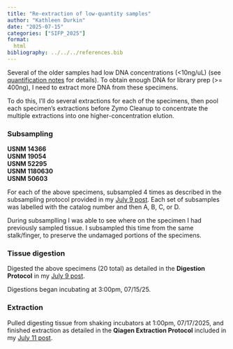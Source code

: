```yaml
---
title: "Re-extraction of low-quantity samples"
author: "Kathleen Durkin"
date: "2025-07-15"
categories: ["SIFP_2025"]
format:
  html
bibliography: ../../../references.bib
---
```


Several of the older samples had low DNA concentrations (\<10ng/uL) (see [quantification notes](./2025_07_14_qubit.qmd) for details). To obtain enough DNA for library prep (\>= 400ng), I need to extract more DNA from these specimens.

To do this, I'll do several extractions for each of the specimens, then pool each specimen's extractions before Zymo Cleanup to concentrate the multiple extractions into one higher-concentration elution.

### Subsampling

**USNM 14366\
USNM 19054\
USNM 52295\
USNM 1180630\
USNM 50603**

For each of the above specimens, subsampled 4 times as described in the subsampling protocol provided in my [July 9 post](./2025_07_09_subsampling_extractions.qmd). Each set of subsamples was labelled with the catalog number and then A, B, C, or D.

During subsamplling I was able to see where on the specimen I had previously sampled tissue. I subsampled this time from the same stalk/finger, to preserve the undamaged portions of the specimens.

### Tissue digestion

Digested the above specimens (20 total) as detailed in the **Digestion Protocol** in my [July 9 post](./2025_07_09_subsampling_extractions.qmd).

Digestions began incubating at 3:00pm, 07/15/25.

### Extraction

Pulled digesting tissue from shaking incubators at 1:00pm, 07/17/2025, and finished extraction as detailed in the **Qiagen Extraction Protocol** included in my [July 11 post](./2025_07_11_extractions.qmd).
